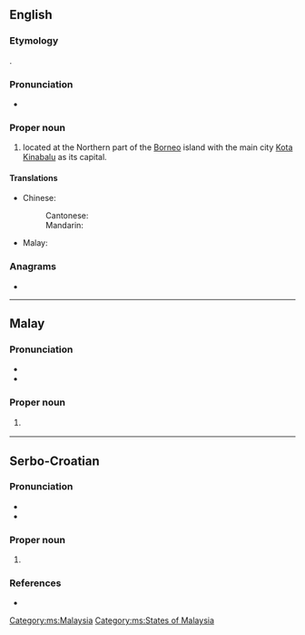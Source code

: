 {{also|sabah}}
==English==
{{wikipedia}}

===Etymology===
{{bor|en|ms|Sabah}}.

===Pronunciation===
* {{IPA|en|/ˈsɑːbɑː/}}

===Proper noun===
{{en-proper noun}}

# {{place|en|state|in eastern|c/Malaysia}} located at the Northern part of the [[Borneo]] island with the main city [[Kota Kinabalu]] as its capital.

====Translations====
{{trans-top|state in Malaysia}}
* Chinese:
*: Cantonese: {{t|yue|沙巴|tr=saa1 baa1}}
*: Mandarin: {{t+|cmn|沙巴|tr=Shābā}}
{{trans-mid}}
* Malay: {{t|ms|Sabah}}
{{trans-bottom}}

===Anagrams===
* {{anagrams|en|a=aabhs|Basha|abash|basha|sabha}}

----

==Malay==
{{wikipedia|lang=ms}}

===Pronunciation===
* {{IPA|ms|/sabah/}}
* {{rhymes|ms|abah|bah|ah|s=2}}

===Proper noun===
{{ms-proper noun}}

# {{l|en|Sabah}} {{qualifier|state in Malaysia}}

[[Category:ms:Malaysia]]
[[Category:ms:States of Malaysia]]

----

==Serbo-Croatian==

===Pronunciation===
* {{IPA|sh|/sabax/}}
* {{hyphenation|sh|Sa|bah}}

===Proper noun===
{{sh-proper noun|g=m|head=Sabah}}

# {{l|en|Sabah}} {{qualifier|state in Malaysia}}

===References===
* {{R:sh:HJP|dlhuWhU%3D}}
